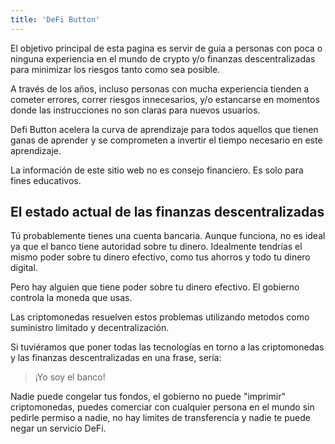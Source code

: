 ```yaml
---
title: 'DeFi Button'
---
```


El objetivo principal de esta pagina es servir de guia a personas con poca o ninguna experiencia en el mundo de crypto y/o finanzas descentralizadas para minimizar los riesgos tanto como sea posible.

A través de los años, incluso personas con mucha experiencia tienden a cometer errores, correr riesgos innecesarios, y/o estancarse en momentos donde las instrucciones no son claras para nuevos usuarios.

Defi Button acelera la curva de aprendizaje para todos aquellos que tienen ganas de aprender y se comprometen a invertir el tiempo necesario en este aprendizaje.

<Callout>
  La información de este sitio web no es consejo financiero. Es solo para fines
  educativos.
</Callout>

## El estado actual de las finanzas descentralizadas

Tú probablemente tienes una cuenta bancaria. Aunque funciona, no es ideal ya que el banco tiene autoridad sobre tu dinero. Idealmente tendrías el mismo poder sobre tu dinero efectivo, como tus ahorros y todo tu dinero digital.

Pero hay alguien que tiene poder sobre tu dinero efectivo. El gobierno controla la moneda que usas.

Las criptomonedas resuelven estos problemas utilizando metodos como suministro limitado y decentralización.

Si tuviéramos que poner todas las tecnologías en torno a las criptomonedas y las finanzas descentralizadas en una frase, sería:

> ¡Yo soy el banco!

Nadie puede congelar tus fondos, el gobierno no puede "imprimir" criptomonedas, puedes comerciar con cualquier persona en el mundo sin pedirle permiso a nadie, no hay limites de transferencia y nadie te puede negar un servicio DeFi.
